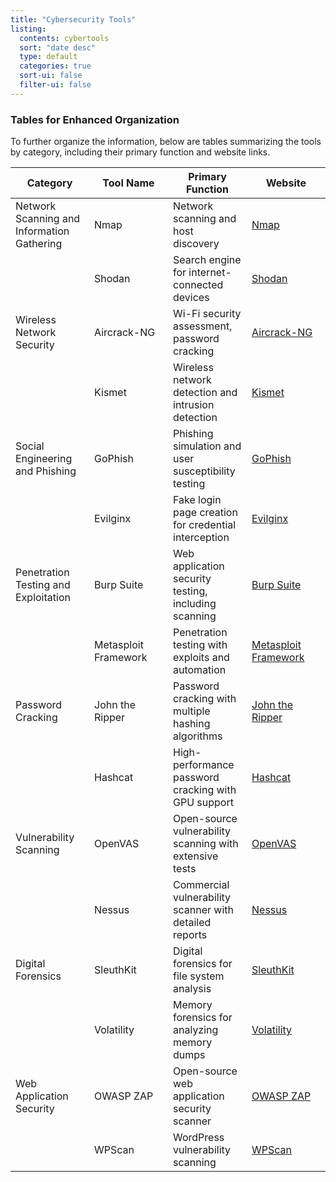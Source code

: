 ```yaml
---
title: "Cybersecurity Tools"
listing:
  contents: cybertools
  sort: "date desc"
  type: default
  categories: true
  sort-ui: false
  filter-ui: false
---
```


### Tables for Enhanced Organization

To further organize the information, below are tables summarizing the tools by category, including their primary function and website links.

| **Category** | **Tool Name** | **Primary Function** | **Website** |
|------------------|------------------|------------------|------------------|
| Network Scanning and Information Gathering | Nmap | Network scanning and host discovery | [Nmap](https://nmap.org/) |
|  | Shodan | Search engine for internet-connected devices | [Shodan](https://www.shodan.io/) |
| Wireless Network Security | Aircrack-NG | Wi-Fi security assessment, password cracking | [Aircrack-NG](https://www.aircrack-ng.org/) |
|  | Kismet | Wireless network detection and intrusion detection | [Kismet](https://www.kismetwireless.net/) |
| Social Engineering and Phishing | GoPhish | Phishing simulation and user susceptibility testing | [GoPhish](https://github.com/gophish/gophish) |
|  | Evilginx | Fake login page creation for credential interception | [Evilginx](https://github.com/evilginx2/evilginx2) |
| Penetration Testing and Exploitation | Burp Suite | Web application security testing, including scanning | [Burp Suite](https://portswigger.net/burp) |
|  | Metasploit Framework | Penetration testing with exploits and automation | [Metasploit Framework](https://www.metasploit.com/) |
| Password Cracking | John the Ripper | Password cracking with multiple hashing algorithms | [John the Ripper](https://www.openwall.com/john/) |
|  | Hashcat | High-performance password cracking with GPU support | [Hashcat](https://hashcat.net/hashcat/) |
| Vulnerability Scanning | OpenVAS | Open-source vulnerability scanning with extensive tests | [OpenVAS](https://www.openvas.org/) |
|  | Nessus | Commercial vulnerability scanner with detailed reports | [Nessus](https://www.tenable.com/products/nessus) |
| Digital Forensics | SleuthKit | Digital forensics for file system analysis | [SleuthKit](https://www.sleuthkit.org/) |
|  | Volatility | Memory forensics for analyzing memory dumps | [Volatility](https://www.volatilityfoundation.org/) |
| Web Application Security | OWASP ZAP | Open-source web application security scanner | [OWASP ZAP](https://www.zaproxy.org/) |
|  | WPScan | WordPress vulnerability scanning | [WPScan](https://wpscan.com/) |
